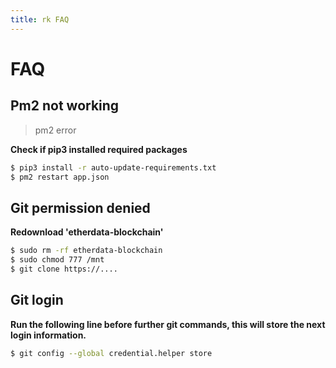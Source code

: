 ```yaml
---
title: rk FAQ
---
```


# FAQ

## Pm2 not working

> pm2 error

**Check if pip3 installed required packages**

```bash
$ pip3 install -r auto-update-requirements.txt
$ pm2 restart app.json
```

## Git permission denied

**Redownload 'etherdata-blockchain'**

```bash
$ sudo rm -rf etherdata-blockchain
$ sudo chmod 777 /mnt
$ git clone https://....
```

## Git login

**Run the following line before further git commands, 
this will store the next login information.**

```bash
$ git config --global credential.helper store
```



